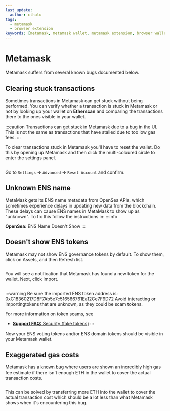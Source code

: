 ```yaml
---
last_update:
  author: cthulu
tags:
  - metamask
  - browser extension
keywords: [metamask, metamask wallet, metamask extension, browser wallet, extension wallet]
---
```


# Metamask
Metamask suffers from several known bugs documented below.

## Clearing stuck transactions
Sometimes transactions in Metamask can get stuck without being performed. You can verify whether a transaction is stuck in Metamask or not by looking up your wallet on <Link to="https://etherscan.io"><b>Etherscan</b></Link> and comparing the transactions there to the ones visible in your wallet.

:::caution
Transactions can get stuck in Metamask due to a bug in the UI. This is not the same as transactions that have stalled due to too low gas fees.
:::

To clear transactions stuck in Metamask you'll have to reset the wallet. Do this by opening up Metamask and then click the multi-coloured circle to enter the settings panel.
<ImageWindow title="Metamask wallet browser extension">
  <p align="center">
    <Image img="/img/metamask-stuck1.webp" width={400}/>
  </p>
</ImageWindow>

Go to `Settings` **→** `Advanced` **→** `Reset Account` and confirm.

## Unknown ENS name
MetaMask gets its ENS name metadata from OpenSea APIs, which sometimes experience delays in updating new data from the blockchain. These delays can cause ENS names in MetaMask to show up as "unknown".
To fix this follow the instructions in:
:::info
<Link to="/docs/faq/marketplaces/opensea#ens-name-doesnt-show">
  <b>OpenSea:</b> ENS Name Doesn't Show
</Link>
:::

## Doesn't show ENS tokens
Metamask may not show ENS governance tokens by default. To show them, click on Assets, and then Refresh list.
<ImageWindow title="Metamask wallet browser extension">
  <p align="center">
    <Image img="/img/metamask-refreshlist.png"/>
  </p>
</ImageWindow>

You will see a notification that Metamask has found a new token for the wallet. Next, click Import.
<ImageWindow title="Metamask wallet browser extension">
  <p align="center">
    <Image img="/img/metamask-unknown3.png"/>
  </p>
</ImageWindow>

:::warning
Be sure the imported ENS token address is: 0xC18360217D8F7Ab5e7c516566761Ea12Ce7F9D72
Avoid interacting or importingtokens that are unknown, as they could be scam tokens.

For more information on token scams, see
 - [**Support FAQ:** Security (fake tokens)](/docs/faq/security#the-fake-token-scam)
:::

Now your ENS voting tokens and/or ENS domain tokens should be visible in your Metamask wallet.

## Exaggerated gas costs
Metamask has a [known bug](https://github.com/MetaMask/metamask-extension/issues/13135) where users are shown an incredibly high gas fee estimate if there isn't enough ETH in the wallet to cover the actual transaction costs.

<ImageWindow title="Metamask wallet browser extension">
  <p align="center">
    <Image img="/img/metamask-exaggerated1.webp"/>
  </p>
</ImageWindow>

This can be solved by transferring more ETH into the wallet to cover the actual transaction cost which should be a lot less than what Metamask shows when it's encountering this bug.
